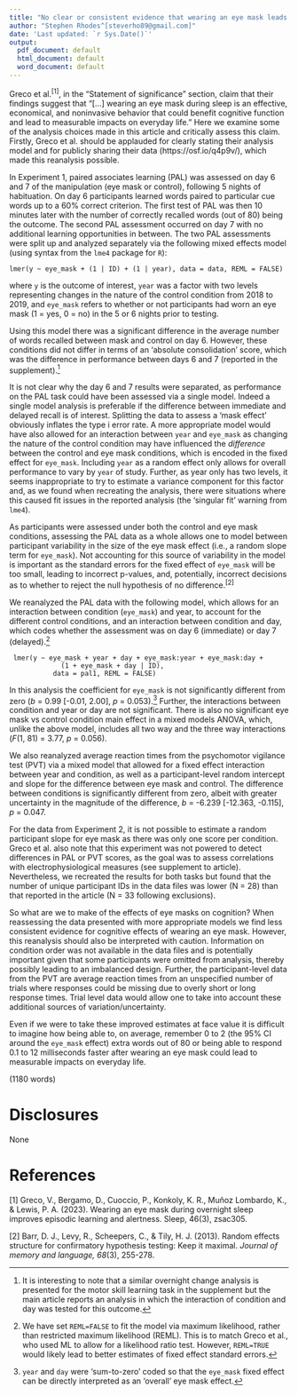 ```yaml
---
title: "No clear or consistent evidence that wearing an eye mask leads to meaningful improvement in learning and alertness: A reanalysis of Greco et al. (2023)"
author: "Stephen Rhodes^[steverho89@gmail.com]"
date: 'Last updated: `r Sys.Date()`'
output:
  pdf_document: default
  html_document: default
  word_document: default
---
```


Greco et al.$^{[1]}$, in the "Statement of significance" section, claim that their findings suggest that "[...] wearing an eye mask during sleep is an effective, economical, and noninvasive behavior that could benefit cognitive function and lead to measurable impacts on everyday life." Here we examine some of the analysis choices made in this article and critically assess this claim. Firstly, Greco et al. should be applauded for clearly stating their analysis model and for publicly sharing their data (https://osf.io/q4p9v/), which made this reanalysis possible.

In Experiment 1, paired associates learning (PAL) was assessed on day 6 and 7 of the manipulation (eye mask or control), following 5 nights of habituation. On day 6 participants learned words paired to particular cue words up to a 60% correct criterion. The first test of PAL was then 10 minutes later with the number of correctly recalled words (out of 80) being the outcome. The second PAL assessment occurred on day 7 with no additional learning opportunities in between. The two PAL assessments were split up and analyzed separately via the following mixed effects model (using syntax from the `lme4` package for `R`):
```
lmer(y ~ eye_mask + (1 | ID) + (1 | year), data = data, REML = FALSE)
```
where `y` is the outcome of interest, `year` was a factor with two levels representing changes in the nature of the control condition from 2018 to 2019, and `eye_mask` refers to whether or not participants had worn an eye mask (1 = yes, 0 = no) in the 5 or 6 nights prior to testing. 

Using this model there was a significant difference in the average number of words recalled between mask and control on day 6. However, these conditions did not differ in terms of an 'absolute consolidation' score, which was the difference in performance between days 6 and 7 (reported in the supplement).[^msl]

[^msl]: It is interesting to note that a similar overnight change analysis is presented for the motor skill learning task in the supplement but the main article reports an analysis in which the interaction of condition and day was tested for this outcome.

It is not clear why the day 6 and 7 results were separated, as performance on the PAL task could have been assessed via a single model. Indeed a single model analysis is preferable if the difference between immediate and delayed recall is of interest. Splitting the data to assess a 'mask effect' obviously inflates the type i error rate. A more appropriate model would have also allowed for an interaction between `year` and `eye_mask` as changing the nature of the control condition may have influenced the *difference* between the control and eye mask conditions, which is encoded in the fixed effect for `eye_mask`. Including `year` as a random effect only allows for overall performance to vary by `year` of study. Further, as year only has two levels, it seems inappropriate to try to estimate a variance component for this factor and, as we found when recreating the analysis, there were situations where this caused fit issues in the reported analysis (the 'singular fit' warning from `lme4`).

As participants were assessed under both the control and eye mask conditions, assessing the PAL data as a whole allows one to model between participant variability in the size of the eye mask effect (i.e., a random slope term for `eye_mask`). Not accounting for this source of variability in the model is important as the standard errors for the fixed effect of `eye_mask` will be too small, leading to incorrect p-values, and, potentially, incorrect decisions as to whether to reject the null hypothesis of no difference.$^{[2]}$

We reanalyzed the PAL data with the following model, which allows for an interaction between condition (`eye_mask`) and year, to account for the different control conditions, and an interaction between condition and day, which codes whether the assessment was on day 6 (immediate) or day 7 (delayed).[^reml]
```
 lmer(y ~ eye_mask + year + day + eye_mask:year + eye_mask:day + 
             (1 + eye_mask + day | ID), 
           data = pal1, REML = FALSE) 
```

[^reml]: We have set `REML=FALSE` to fit the model via maximum likelihood, rather than restricted maximum likelihood (REML). This is to match Greco et al., who used ML to allow for a likelihood ratio test. However, `REML=TRUE` would likely lead to better estimates of fixed effect standard errors.

In this analysis the coefficient for `eye_mask` is not significantly different from zero ($b$ = 0.99 [-0.01, 2.00], $p$ = 0.053).[^stz] Further, the interactions between condition and year or day are not significant. There is also no significant eye mask vs control condition main effect in a mixed models ANOVA, which, unlike the above model, includes all two way and the three way interactions ($F$(1, 81) = 3.77, $p$ = 0.056). 

[^stz]: `year` and `day` were 'sum-to-zero' coded so that the `eye_mask` fixed effect can be directly interpreted as an 'overall' eye mask effect.

We also reanalyzed average reaction times from the psychomotor vigilance test (PVT) via a mixed model that allowed for a fixed effect interaction between year and condition, as well as a participant-level random intercept and slope for the difference between eye mask and control. The difference between conditions is significantly different from zero, albeit with greater uncertainty in the magnitude of the difference, $b$ = -6.239 [-12.363, -0.115], $p$ = 0.047.

For the data from Experiment 2, it is not possible to estimate a random participant slope for eye mask as there was only one score per condition. Greco et al. also note that this experiment was not powered to detect differences in PAL or PVT scores, as the goal was to assess correlations with electrophysiological measures (see supplement to article). Nevertheless, we recreated the results for both tasks but found that the number of unique participant IDs in the data files was lower (N = 28) than that reported in the article (N = 33 following exclusions).

So what are we to make of the effects of eye masks on cognition? When reassessing the data presented with more appropriate models we find less consistent evidence for cognitive effects of wearing an eye mask. However, this reanalysis should also be interpreted with caution. Information on condition order was not available in the data files and is potentially important given that some participants were omitted from analysis, thereby possibly leading to an imbalanced design. Further, the participant-level data from the PVT are average reaction times from an unspecified number of trials where responses could be missing due to overly short or long response times. Trial level data would allow one to take into account these additional sources of variation/uncertainty. 

Even if we were to take these improved estimates at face value it is difficult to imagine how being able to, on average, remember 0 to 2 (the 95% CI around the `eye_mask` effect) extra words out of 80 or being able to respond 0.1 to 12 milliseconds faster after wearing an eye mask could lead to measurable impacts on everyday life.

(1180 words)

# Disclosures

None

# References

[1] Greco, V., Bergamo, D., Cuoccio, P., Konkoly, K. R., Muñoz Lombardo, K., & Lewis, P. A. (2023). Wearing an eye mask during overnight sleep improves episodic learning and alertness. Sleep, 46(3), zsac305.

[2] Barr, D. J., Levy, R., Scheepers, C., & Tily, H. J. (2013). Random effects structure for confirmatory hypothesis testing: Keep it maximal. *Journal of memory and language, 68*(3), 255-278.